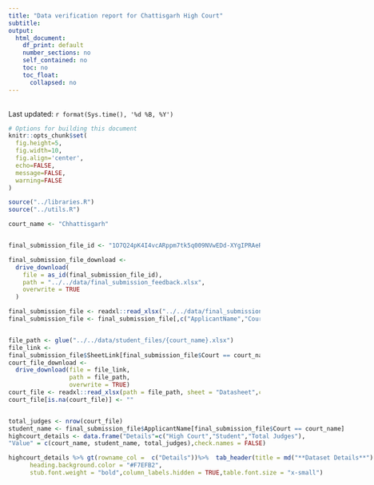 ```yaml
---
title: "Data verification report for Chattisgarh High Court"
subtitle: 
output: 
  html_document:
    df_print: default
    number_sections: no
    self_contained: no
    toc: no
    toc_float:
      collapsed: no
---
```


<br /> Last updated: `r format(Sys.time(), '%d %B, %Y')`

```r
# Options for building this document
knitr::opts_chunk$set(
  fig.height=5, 
  fig.width=10, 
  fig.align='center',
  echo=FALSE,
  message=FALSE,
  warning=FALSE
)
```

```r
source("../libraries.R")
source("../utils.R")
```



```r
court_name <- "Chhattisgarh"


final_submission_file_id <- "1O7Q24pK4I4vcARppm7tk5q009NVwEDd-XYgIPRAeRlc"

final_submission_file_download <-
  drive_download(
    file = as_id(final_submission_file_id),
    path = "../../data/final_submission_feedback.xlsx",
    overwrite = TRUE
  )

final_submission_file <- readxl::read_xlsx("../../data/final_submission_feedback.xlsx", sheet = "Final submission feedback")
final_submission_file <- final_submission_file[,c("ApplicantName","Court","SheetLink")]


file_path <- glue("../../data/student_files/{court_name}.xlsx")
file_link <-
final_submission_file$SheetLink[final_submission_file$Court == court_name]
court_file_download <-
  drive_download(file = file_link,
                 path = file_path,
                 overwrite = TRUE)
court_file <- readxl::read_xlsx(path = file_path, sheet = "Datasheet",col_types = "text")
court_file[is.na(court_file)] <- ""

```

:::: {style="display: flex;"}

::: {}


```r

total_judges <- nrow(court_file)
student_name <- final_submission_file$ApplicantName[final_submission_file$Court == court_name]
highcourt_details <- data.frame("Details"=c("High Court","Student","Total Judges"),
"Value" = c(court_name, student_name, total_judges),check.names = FALSE)

highcourt_details %>% gt(rowname_col =  c("Details"))%>%  tab_header(title = md("**Dataset Details**")) %>% tab_options(
      heading.background.color = "#F7EFB2",
      stub.font.weight = "bold",column_labels.hidden = TRUE,table.font.size = "x-small")

```

:::

::: {.column width="4%"}

:::

::: {}



```r
variable_summary <- c()
for(i in 2:ncol(court_file)){
  variable_name <- names(court_file)[i]
  variable_reach <- total_judges - nrow(court_file[court_file[,i]=="",i]) 
  variable_summary <-
    bind_rows(variable_summary,
              data.frame("variable" = variable_name, "reach" = variable_reach))
}

variable_summary$percent_reach <- round(variable_summary$reach/total_judges*100)

variable_summary %>% gt(rowname_col =  c("variable")) %>% tab_header(title = md("**Data verification report**")) %>%  cols_label(variable = 'Variable' ,reach  =  'Total Judges',percent_reach = 'Data completion percent') %>% tab_options(
      heading.background.color = "#F7EFB2",
      column_labels.font.size = "x-small",
      stub.font.weight = "bold",
      table.font.size = "x-small"
    ) %>% tab_style(
    style = cell_fill(color = "#BD4F6C"),
    locations = cells_body(
      columns = percent_reach,
      rows = percent_reach < 50)
  ) %>% tab_style(
    style = cell_fill(color = "#F0CF65"),
    locations = cells_body(
      columns = percent_reach,
      rows = percent_reach >= 50)
  ) %>% tab_style(
    style = cell_fill(color = "#89BD9E"),
    locations = cells_body(
      columns = percent_reach,
      rows = percent_reach >= 80)
  )

```



:::   



::::




